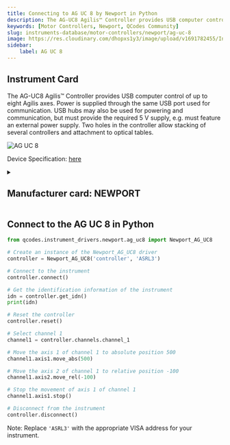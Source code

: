 ```yaml
---
title: Connecting to AG UC 8 by Newport in Python
description: The AG-UC8 Agilis™ Controller provides USB computer control of up to eight Agilis axes. Power is supplied through the same USB port used for communication. USB hubs may also be used for powering and communication, but must provide the required 5 V supply, e.g. must feature an external power supply. Two holes in the controller allow stacking of several controllers and attachment to optical tables.
keywords: [Motor Controllers, Newport, QCodes Community] 
slug: instruments-database/motor-controllers/newport/ag-uc-8 
image: https://res.cloudinary.com/dhopxs1y3/image/upload/v1691782455/Instruments/Positional%20Controller/AG-UC-8/AG-UC-8.jpg
sidebar:
    label: AG UC 8 
---
```



## Instrument Card

The AG-UC8 Agilis™ Controller provides USB computer control of up to eight Agilis axes. Power is supplied through the same USB port used for communication. USB hubs may also be used for powering and communication, but must provide the required 5 V supply, e.g. must feature an external power supply. Two holes in the controller allow stacking of several controllers and attachment to optical tables.

![AG UC 8](https://res.cloudinary.com/dhopxs1y3/image/upload/v1691782455/Instruments/Positional%20Controller/AG-UC-8/AG-UC-8.jpg)

Device Specification: [here](https://www.newport.com/mam/celum/celum_assets/np/resources/Agilis_Piezo_Motor_Driven_Components_User_Manual.pdf?1)

<details style={{ marginTop: "15px"}}>
<summary><h2 style={{display:'inline'}}>Manufacturer card: NEWPORT</h2></summary>

![NEWPORT](https://res.cloudinary.com/dhopxs1y3/image/upload/v1692806178/Instruments/Vendor%20Logos/Newport.png)

Newport provides a wide range of photonics technology and products designed to enhance the capabilities and productivity of our customers' applications.

- Headquarters: Irvine, California, United States
- Yearly Revenue (millions, USD): 3500
- Vendor Website: [here](https://www.newport.com/)

</details>


<FeaturedInstrumentVideo category="MOTOR_CONTROLLERS" />

## Connect to the AG UC 8 in Python





<Tabs>

<SectionsCard category="MOTOR_CONTROLLERS" manufacturer="Newport"></SectionsCard>

<TabItem value="QCodes Community" label="QCodes Community">

```python
from qcodes.instrument_drivers.newport.ag_uc8 import Newport_AG_UC8

# Create an instance of the Newport_AG_UC8 driver
controller = Newport_AG_UC8('controller', 'ASRL3')

# Connect to the instrument
controller.connect()

# Get the identification information of the instrument
idn = controller.get_idn()
print(idn)

# Reset the controller
controller.reset()

# Select channel 1
channel1 = controller.channels.channel_1

# Move the axis 1 of channel 1 to absolute position 500
channel1.axis1.move_abs(500)

# Move the axis 2 of channel 1 to relative position -100
channel1.axis2.move_rel(-100)

# Stop the movement of axis 1 of channel 1
channel1.axis1.stop()

# Disconnect from the instrument
controller.disconnect()
```
Note: Replace `'ASRL3'` with the appropriate VISA address for your instrument.

</TabItem>
</Tabs>